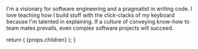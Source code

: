 
I'm a visionary for software engineering and a pragmatist in writing code. I love teaching how I build stuff with the click-clacks of my keyboard because I'm talented in explaining. If a culture of conveying know-how to team mates prevails, even complex software projects will succeed.

<CTA to="/resume/" label="View My Profile" />

  return (
    <Banner
      title='Software engineer & Trainer'
      subtitle='I am Simon'
    >
      {props.children}
    </Banner>
  );
}
